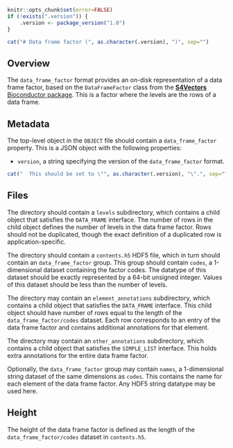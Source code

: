 ```r
knitr::opts_chunk$set(error=FALSE)
if (!exists(".version")) {
    .version <- package_version("1.0")
}
```

```r
cat("# Data frame factor (", as.character(.version), ")", sep="")
```

## Overview

The `data_frame_factor` format provides an on-disk representation of a data frame factor, based on the `DataFrameFactor` class from the [**S4Vectors** Bioconductor package](https://bioconductor.org/packages/S4Vectors).
This is a factor where the levels are the rows of a data frame.

## Metadata

The top-level object in the `OBJECT` file should contain a `data_frame_factor` property.
This is a JSON object with the following properties:

- `version`, a string specifying the version of the `data_frame_factor` format.
```r
cat("  This should be set to \"", as.character(.version), "\".", sep="")
```

## Files

The directory should contain a `levels` subdirectory, which contains a child object that satisfies the `DATA_FRAME` interface.
The number of rows in the child object defines the number of levels in the data frame factor.
Rows should not be duplicated, though the exact definition of a duplicated row is application-specific.

The directory should contain a `contents.h5` HDF5 file, which in turn should contain an `data_frame_factor` group.
This group should contain `codes`, a 1-dimensional dataset containing the factor codes. 
The datatype of this dataset should be exactly represented by a 64-bit unsigned integer.
Values of this dataset should be less than the number of levels.

The directory may contain an `element_annotations` subdirectory, which contains a child object that satisfies the `DATA_FRAME` interface.
This child object should have number of rows equal to the length of the `data_frame_factor/codes` dataset.
Each row corresponds to an entry of the data frame factor and contains additional annotations for that element.

The directory may contain an `other_annotations` subdirectory, which contains a child object that satisfies the `SIMPLE_LIST` interface.
This holds extra annotations for the entire data frame factor.

Optionally, the `data_frame_factor` group may contain `names`, a 1-dimensional string dataset of the same dimensions as `codes`.
This contains the name for each element of the data frame factor.
Any HDF5 string datatype may be used here.

## Height

The height of the data frame factor is defined as the length of the `data_frame_factor/codes` dataset in `contents.h5`.
